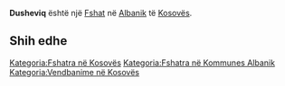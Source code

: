 {{Fshat në Kosovës
 | Emri                = Dusheviq
| sqi_D_name = Dusheviq
| sqi_D_FULL_NAME_RO = Dusheviq
| sqi_D_FULL_NAME_ND_RO = Dusheviq
| sqi_D_SORT_NAME_RG = DUSHEVIQ
| sqi_D_FULL_NAME_RG = Dusheviq
| sqi_D_FULL_NAME_ND_RG = Dusheviq
| sqi_V_name = Dushi i Vogël
| sqi_V_FULL_NAME_RO = Dushi i Vogël Dushvogli
| sqi_V_FULL_NAME_ND_RO = Dushi i Vogel Dushvogli
| sqi_V_SORT_NAME_RG = DUSHIIVOGEL DUSHVOGLI
| sqi_V_FULL_NAME_RG = Dushi i Vogël Dushvogli
| sqi_V_FULL_NAME_ND_RG = Dushi i Vogel Dushvogli
| srp_N_name = Dušević
| srp_N_FULL_NAME_RO = Dušević
| srp_N_FULL_NAME_ND_RO = Dusevic
| srp_N_SORT_NAME_RG = DUSEVIC
| srp_N_FULL_NAME_RG = Dušević
| srp_N_FULL_NAME_ND_RG = Dusevic
| srp_NS_name = Душевић
| srp_NS_FULL_NAME_RO = Душевић
| srp_NS_FULL_NAME_ND_RO = Душевић
| srp_NS_SORT_NAME_RG = ДУШЕВИЋ
| srp_NS_FULL_NAME_RG = Душевић
| srp_NS_FULL_NAME_ND_RG = Душевић

 | Emri (Rasa dhanore) = 
 | Figura              = 
 | Shteti              = Kosovo
 | Komuna              = Albanik
 | Kodi postar         = 
 | Sipërfaqja          = 

 | Popullsia           = 

 | Regj. i popullsisë  = 
 | Dend. e popullsisë  = 
 | Faqja zyrtare       = 
 <!--- Koordinatat ----> 
 | Gjerësia            = 42.631667
 | Gjatësia            = 20.6525
 | Lartësia            = 
}}
'''Dusheviq''' është një [[Fshat]] në [[Albanik]] të [[Kosovës]].

<!-- == Gjeografia == -->
<!-- == Historia == -->
<!-- == Demografia == -->
== Shih edhe ==
{{Komuna Albanik}}
{{Kosovo-Administrata-Cung}}

[[Kategoria:Fshatra në Kosovës]]
[[Kategoria:Fshatra në Kommunes Albanik]]
[[Kategoria:Vendbanime në Kosovës]]